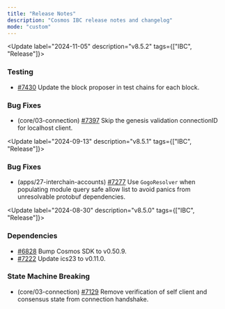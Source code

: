 ```yaml
---
title: "Release Notes"
description: "Cosmos IBC release notes and changelog"
mode: "custom"
---
```


<Update label="2024-11-05" description="v8.5.2" tags={["IBC", "Release"]}>
  ### Testing
  * [\#7430](https://github.com/cosmos/ibc-go/pull/7430) Update the block proposer in test chains for each block.
  ### Bug Fixes
  * (core/03-connection) [\#7397](https://github.com/cosmos/ibc-go/pull/7397) Skip the genesis validation connectionID for localhost client.
</Update>

<Update label="2024-09-13" description="v8.5.1" tags={["IBC", "Release"]}>
  ### Bug Fixes
  * (apps/27-interchain-accounts) [\#7277](https://github.com/cosmos/ibc-go/pull/7277) Use `GogoResolver` when populating module query safe allow list to avoid panics from unresolvable protobuf dependencies.
</Update>

<Update label="2024-08-30" description="v8.5.0" tags={["IBC", "Release"]}>
  ### Dependencies
  * [\#6828](https://github.com/cosmos/ibc-go/pull/6828) Bump Cosmos SDK to v0.50.9.
  * [\#7222](https://github.com/cosmos/ibc-go/pull/7221) Update ics23 to v0.11.0.
  ### State Machine Breaking
  * (core/03-connection) [\#7129](https://github.com/cosmos/ibc-go/pull/7129) Remove verification of self client and consensus state from connection handshake.
</Update>